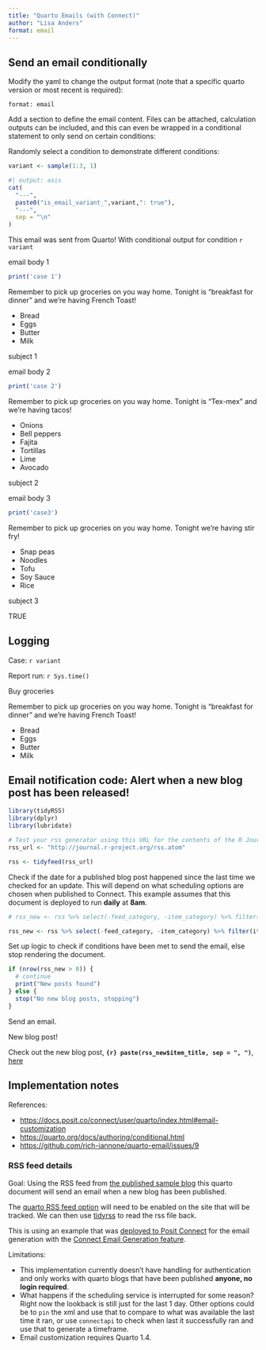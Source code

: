 ```yaml
---
title: "Quarto Emails (with Connect)"
author: "Lisa Anders"
format: email
---
```



## Send an email conditionally

Modify the yaml to change the output format (note that a specific quarto version or most recent is required): 

```
format: email
```

Add a section to define the email content. Files can be attached, calculation outputs can be included, and this can even be wrapped in a conditional statement to only send on certain conditions: 

Randomly select a condition to demonstrate different conditions: 

```r
variant <- sample(1:3, 1)
```

```r
#| output: asis
cat(
  "---",
  paste0("is_email_variant_",variant,": true"),
  "---",
  sep = "\n"
)
```

::: {.email}

This email was sent from Quarto! With conditional output for condition `r variant`

::: {.content-visible when-meta="is_email_variant_1"}

email body 1

```r
print('case 1')
```

Remember to pick up groceries on you way home. Tonight is "breakfast
for dinner" and we're having French Toast!

* Bread
* Eggs
* Butter
* Milk

::: {.subject}
subject 1
:::

:::

::: {.content-visible when-meta="is_email_variant_2"}

email body 2

```r
print('case 2')
```

Remember to pick up groceries on you way home. Tonight is "Tex-mex" and we're having tacos!

* Onions
* Bell peppers
* Fajita
* Tortillas
* Lime
* Avocado

::: {.subject}
subject 2
:::


:::

::: {.content-visible when-meta="is_email_variant_3"}

email body 3

```r
print('case3')
```

Remember to pick up groceries on you way home. Tonight we're having stir fry!

* Snap peas
* Noodles
* Tofu
* Soy Sauce
* Rice

::: {.subject}
subject 3
:::

:::

::: {.email-scheduled}
TRUE
:::

:::

## Logging

Case: `r variant`

Report run: `r Sys.time()`


::: {.email}

::: {.subject}
Buy groceries
:::

Remember to pick up groceries on you way home. Tonight is "breakfast
for dinner" and we're having French Toast!

* Bread
* Eggs
* Butter
* Milk

:::


## Email notification code: Alert when a new blog post has been released!

```r
library(tidyRSS)
library(dplyr)
library(lubridate)

# Test your rss generator using this URL for the contents of the R Journal
rss_url <- "http://journal.r-project.org/rss.atom"
```

```r
rss <- tidyfeed(rss_url)
```

Check if the date for a published blog post happened since the last time we checked for an update. This will depend on what scheduling options are chosen when published to Connect. This example assumes that this document is deployed to run **daily** at **8am**. 

```r
# rss_new <- rss %>% select(-feed_category, -item_category) %>% filter(feed_description == "A great sample blog")

rss_new <- rss %>% select(-feed_category, -item_category) %>% filter(item_pub_date >= (now() - days(1)))
```

Set up logic to check if conditions have been met to send the email, else stop rendering the document. 

```r
if (nrow(rss_new > 0)) {
  # continue
  print("New posts found")
} else {
  stop("No new blog posts, stopping")
}
```



Send an email. 

::: {.email}

::: {.subject}
New blog post!
:::

Check out the new blog post, **`{r} paste(rss_new$item_title, sep = ", ")`**, [here](`{r} paste(rss_new$item_link, sep = ", ")`)

:::


## Implementation notes

References: 

- <https://docs.posit.co/connect/user/quarto/index.html#email-customization> 
- <https://quarto.org/docs/authoring/conditional.html> 
- <https://github.com/rich-iannone/quarto-email/issues/9> 

### RSS feed details

Goal: Using the RSS feed from [the published sample blog](https://colorado.posit.co/rsc/connect/#/apps/1561d39e-977a-4e5c-9e73-857860b3d076/access) this quarto document will send an email when a new blog has been published. 

The [quarto RSS feed option](https://quarto.org/docs/websites/website-blog.html#rss-feed) will need to be enabled on the site that will be tracked. We can then use [tidyrss](https://robertmyles.github.io/tidyRSS/) to read the rss file back. 

This is using an example that was [deployed to Posit Connect](https://quarto.org/docs/publishing/rstudio-connect.html#publish-command) for the email generation with the [Connect Email Generation feature](https://quarto.org/docs/prerelease/1.4/email.html). 

Limitations: 

- This implementation currently doesn't have handling for authentication and only works with quarto blogs that have been published **anyone, no login required**. 
- What happens if the scheduling service is interrupted for some reason? Right now the lookback is still just for the last 1 day. Other options could be to `pin` the xml and use that to compare to what was available the last time it ran, or use `connectapi` to check when last it successfully ran and use that to generate a timeframe. 
- Email customization requires Quarto 1.4.